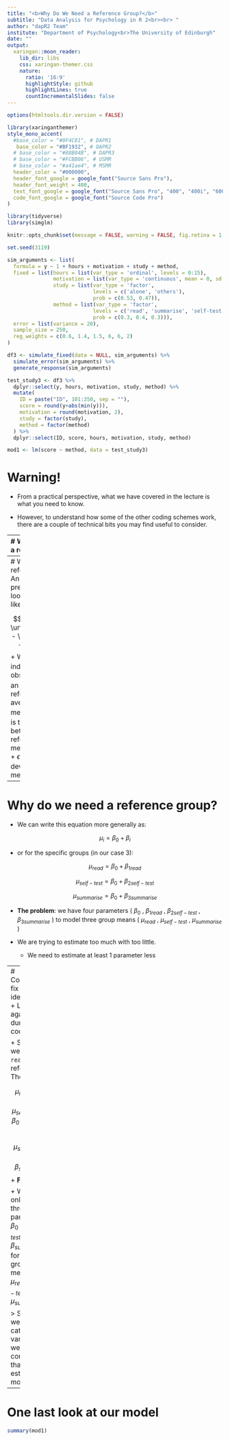 ```yaml
---
title: "<b>Why Do We Need a Reference Group?</b>"
subtitle: "Data Analysis for Psychology in R 2<br><br> "
author: "dapR2 Team"
institute: "Department of Psychology<br>The University of Edinburgh"
date: ""
output:
  xaringan::moon_reader:
    lib_dir: libs
    css: xaringan-themer.css
    nature:
      ratio: '16:9'
      highlightStyle: github
      highlightLines: true
      countIncrementalSlides: false
---
```



```r
options(htmltools.dir.version = FALSE)
```

```r
library(xaringanthemer)
style_mono_accent(
  #base_color = "#0F4C81", # DAPR1
   base_color = "#BF1932", # DAPR2
  # base_color = "#88B04B", # DAPR3 
  # base_color = "#FCBB06", # USMR
  # base_color = "#a41ae4", # MSMR
  header_color = "#000000",
  header_font_google = google_font("Source Sans Pro"),
  header_font_weight = 400,
  text_font_google = google_font("Source Sans Pro", "400", "400i", "600", "600i"),
  code_font_google = google_font("Source Code Pro")
)
```

```r
library(tidyverse)
library(simglm)

knitr::opts_chunk$set(message = FALSE, warning = FALSE, fig.retina = 1.5)
```

```r
set.seed(3119)

sim_arguments <- list(
  formula = y ~ 1 + hours + motivation + study + method,
  fixed = list(hours = list(var_type = 'ordinal', levels = 0:15),
               motivation = list(var_type = 'continuous', mean = 0, sd = 1),
               study = list(var_type = 'factor',
                            levels = c('alone', 'others'),
                            prob = c(0.53, 0.47)),
               method = list(var_type = 'factor',
                            levels = c('read', 'summarise', 'self-test'),
                            prob = c(0.3, 0.4, 0.3))),
  error = list(variance = 20),
  sample_size = 250,
  reg_weights = c(0.6, 1.4, 1.5, 6, 6, 2)
)

df3 <- simulate_fixed(data = NULL, sim_arguments) %>%
  simulate_error(sim_arguments) %>%
  generate_response(sim_arguments)

test_study3 <- df3 %>%
  dplyr::select(y, hours, motivation, study, method) %>%
  mutate(
    ID = paste("ID", 101:350, sep = ""),
    score = round(y+abs(min(y))),
    motivation = round(motivation, 2),
    study = factor(study),
    method = factor(method)
  ) %>%
  dplyr::select(ID, score, hours, motivation, study, method)

mod1 <- lm(score ~ method, data = test_study3)
```


# Warning!
+ From a practical perspective, what we have covered in the lecture is what you need to know.

+ However, to understand how some of the other coding schemes work, there are a couple of technical bits you may find useful to consider.

---
# Why do we need a reference group?

.pull-left[

+ Consider our example and dummy coding.

+ Our `method` variable has three groups/levels (`read`, `self-test` & `summarise` )

+ We want a model that represents our data (observations), but all we "know" is what group an observation belongs to. So;

$$y_{ij} = \mu_i + \epsilon_{ij}$$

+ Where 
  + $y_{ij}$ are the individual observations
  + $\mu_i$ is the mean of group $i$ and
  + $\epsilon_{ij}$ is the individual deviation from that mean.

]

.pull-right[
```r
 test_study3 %>%
   dplyr::select(ID,score,method) %>%
   slice(1:10)
```

]

???
+ And this hopefully makes sense.
  + Given we know someone's group, our best guess is the mean
  + But people wont all score the mean, so there is some deviation for every person.


---
# Why do we need a reference group?
+ An alternative way to present this idea looks much more like our linear model:

$$y_{ij} = \beta_0 + \underbrace{(\mu_{i} - \beta_0)}_{\beta_i} + \epsilon_{ij}$$
+ Where 
  + $y_{ij}$ are the individual observations
  + $\beta_0$ is an estimate of reference/overall average
  + $\mu_i$ is the mean of group $i$ 
  + $\beta_1$ is the difference between the reference and the mean of group $i$, and
  + $\epsilon_{ij}$ is the individual deviation from that mean.

---
# Why do we need a reference group?
+ We can write this equation more generally as:

$$\mu_i = \beta_0 + \beta_i $$

+ or for the specific groups (in our case 3):

$$\mu_{read} = \beta_0 + \beta_{1read}$$

$$\mu_{self-test} = \beta_0 + \beta_{2self-test}$$

$$\mu_{summarise} = \beta_0 + \beta_{3summarise}$$

+ **The problem**: we have four parameters ( $\beta_0$ , $\beta_{1read}$ , $\beta_{2self-test}$ , $\beta_{3summarise}$ ) to model three group means ( $\mu_{read}$ , $\mu_{self-test}$ , $\mu_{summarise}$ )

+ We are trying to estimate too much with too little.
    + We need to estimate at least 1 parameter less

---
# Constraints fix identification
+ Let's think again about dummy coding.

+ Suppose we make `read` the reference. Then, 

$$\mu_{read} = \beta_0$$

$$\mu_{self-test} = \beta_0 + \beta_{1self-test}$$

$$\mu_{summarise} = \beta_0 + \beta_{summarise}$$
+ **Fixed** ! 

+ We now only have three parameters ( $\beta_0$ , $\beta_{self-test}$ , $\beta_{summarise}$ ) for the three group means ( $\mu_{read}$ , $\mu_{self-test}$ , $\mu_{summarise}$ ). 


> So when we code categorical variables, we need a constraint so that we can estimate our models.

---
# One last look at our model
```r
summary(mod1)
```

